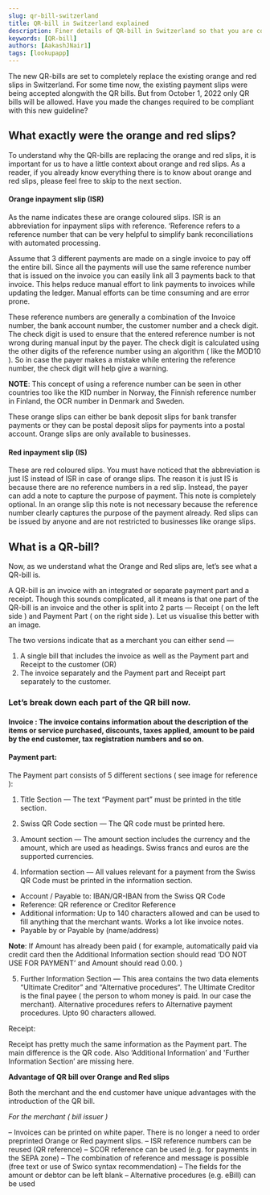```yaml
---
slug: qr-bill-switzerland
title: QR-bill in Switzerland explained
description: Finer details of QR-bill in Switzerland so that you are compliant with the new rules.
keywords: [QR-bill]
authors: [AakashJNair1]
tags: [lookupapp]
---
```




The new QR-bills are set to completely replace the existing orange and red slips in Switzerland. For some time now, the existing payment slips were being accepted alongwith the QR bills. But from October 1, 2022 only QR bills will be allowed. Have you made the changes required to be compliant with this new guideline?


## What exactly were the orange and red slips?

To understand why the QR-bills are replacing the orange and red slips, it is important for us to have a little context about orange and red slips. As a reader, if you already know everything there is to know about orange and red slips, please feel free to skip to the next section.

#### Orange inpayment slip (ISR)

As the name indicates these are orange coloured slips. ISR is an abbreviation for inpayment slips with reference. ‘Reference refers to a reference number that can be very helpful to simplify bank reconciliations with automated processing. 

Assume that 3 different payments are made on a single invoice to pay off the entire bill. Since all the payments will use the same reference number that is issued on the invoice you can easily link all 3 payments back to that invoice. This helps reduce manual effort to link payments to invoices while updating the ledger. Manual efforts can be time consuming and are error prone.

These reference numbers are generally a combination of the Invoice number, the bank account number, the customer number and a check digit. The check digit is used to ensure that the entered reference number is not wrong during manual input by the payer. The check digit is calculated using the other digits of the reference number using an algorithm ( like the MOD10 ). So in case the payer makes a mistake while entering the reference number, the check digit will help give a warning.

**NOTE**: This concept of using a reference number can be seen in other countries too like the KID number in Norway, the Finnish reference number in Finland, the OCR number in Denmark and Sweden.

These orange slips can either be bank deposit slips for bank transfer payments or they can be postal deposit slips for payments into a postal account. Orange slips are only available to businesses.


#### Red inpayment slip (IS)

These are red coloured slips. You must have noticed that the abbreviation is just IS instead of ISR in case of orange slips. The reason it is just IS is because there are no reference numbers in a red slip. Instead, the payer can add a note to capture the purpose of payment. This note is completely optional. In an orange slip this note is not necessary because the reference number clearly captures the purpose of the payment already. Red slips can be issued by anyone and are not restricted to businesses like orange slips.

## What is a QR-bill?

Now, as we understand what the Orange and Red slips are, let’s see what a QR-bill is.

A QR-bill is an invoice with an integrated or separate payment part and a receipt. Though this sounds complicated, all it means is that one part of the QR-bill is an invoice and the other is split into 2 parts — Receipt ( on the left side ) and Payment Part ( on the right side ). Let us visualise this better with an image.


The two versions indicate that as a merchant you can either send —
1. A single bill that includes the invoice as well as the Payment part and Receipt to the customer (OR)
2. The invoice separately and the Payment part and Receipt part separately to the customer.



### Let’s break down each part of the QR bill now.

#### Invoice : The invoice contains information about the description of the items or service purchased, discounts, taxes applied, amount to be paid by the end customer, tax registration numbers and so on. 


#### Payment part:

The Payment part consists of 5 different sections ( see image for reference ):

1. Title Section — The text “Payment part” must be printed in the title section.

2. Swiss QR Code section — The QR code must be printed here.

3. Amount section — The amount section includes the currency and the amount, which are used as headings. Swiss francs and euros are the supported currencies.

4. Information section — All values relevant for a payment from the Swiss QR Code must be printed in the information section.


- Account / Payable to: IBAN/QR-IBAN from the Swiss QR Code
- Reference: QR reference or Creditor Reference
- Additional information: Up to 140 characters allowed and can be used to fill anything that the merchant wants. Works a lot like invoice notes.
- Payable by or Payable by (name/address)

**Note**: If Amount has already been paid ( for example, automatically paid via credit card then the Additional Information section should read ‘DO NOT USE FOR PAYMENT’ and Amount should read 0.00. )

5. Further Information Section — This area contains the two data elements “Ultimate Creditor” and “Alternative procedures“. The Ultimate Creditor is the final payee ( the person to whom money is paid. In our case the merchant). Alternative procedures refers to Alternative payment procedures. Upto 90 characters allowed.






Receipt:

Receipt has pretty much the same information as the Payment part. The main difference is the QR code. Also ‘Additional Information’ and 'Further Information Section’ are missing here.

**Advantage of QR bill over Orange and Red slips**

Both the merchant and the end customer have unique advantages with the introduction of the QR bill.

*For the merchant ( bill issuer )*

– Invoices can be printed on white paper. There is no longer a need to order preprinted Orange or Red payment slips.
– ISR reference numbers can be reused (QR reference) 
– SCOR reference can be used (e.g. for payments in the SEPA zone) 
– The combination of reference and message is possible (free text or use of Swico syntax recommendation) 
– The fields for the amount or debtor can be left blank – Alternative procedures (e.g. eBill) can be used


